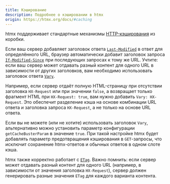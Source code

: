 ```yaml
---
title: Кэширование
description: Подробнее о кэшировании в htmx
origin: https://htmx.org/docs/#caching
---
```


htmx поддерживает стандартные механизмы [HTTP-кэширования](https://developer.mozilla.org/ru/docs/Web/HTTP/Caching) из коробки.

Если ваш сервер добавляет заголовок ответа [`Last-Modified`](https://developer.mozilla.org/ru/docs/Web/HTTP/Headers/Last-Modified) в ответ для определённого URL, браузер автоматически добавит заголовок запроса [`If-Modified-Since`](https://developer.mozilla.org/ru/docs/Web/HTTP/Headers/If-Modified-Since) при последующих запросах к тому же URL. Учтите: если ваш сервер может отдавать разный контент для одного URL в зависимости от других заголовков, вам необходимо использовать заголовок ответа [`Vary`](https://developer.mozilla.org/ru/docs/Web/HTTP/Caching#vary).

Например, если сервер отдаёт полную HTML-страницу при отсутствии заголовка `HX-Request` или при значении `false`, а возвращает только фрагмент HTML при `HX-Request: true`, вам нужно добавить `Vary: HX-Request`. Это обеспечит разделение кэша на основе комбинации URL ответа и заголовка запроса `HX-Request`, а не только на основе URL ответа.

Если вы не можете (или не хотите) использовать заголовок `Vary`, альтернативно можно установить параметр конфигурации `getCacheBusterParam` в значение `true`. При такой настройке htmx будет добавлять параметр предотвращения кэширования в `GET`-запросы, что исключит сохранение htmx-ответов и обычных ответов в одном слоте кэша.

htmx также корректно работает с [`ETag`](https://developer.mozilla.org/ru/docs/Web/HTTP/Headers/ETag). Важно помнить: если сервер может отдавать разный контент для одного URL (например, в зависимости от значения заголовка `HX-Request`), сервер должен генерировать разные значения `ETag` для каждого варианта контента.

